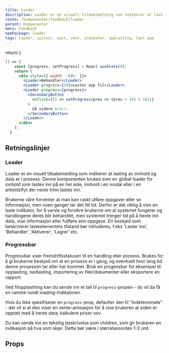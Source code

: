 ```yaml
---
title: Loader
description: Loader er en visuell tilbakemelding som indikerer at lasting av innhold og data er i prosess.
route: /komponenter/feedback/loader
parent: Komponenter
menu: Feedback
npmPackage: loader
tags: loader, spinner, wait, vent, indikator, opplasting, last opp
---
```




  return <SEO title={props.pageContext.frontmatter.title} description={props.pageContext.frontmatter.description} pathname={props.pageContext.frontmatter.route} />
}

<PageHeader />

```jsx
() => {
    const [progress, setProgress] = React.useState(0);
    return (
      <div style={{ width: '60%' }}>
        <Loader>Behandler</Loader>
        <Loader progress={20}>Laster opp fil</Loader>
        <Loader progress={progress}>
          <SecondaryButton
            onClick={() => setProgress(prev => (prev + 10) % 101)}
          >
            Gå videre &rarr;
          </SecondaryButton>
        </Loader>
      </div>
    );
  }
```

## Retningslinjer

### Loader

Loader er en visuell tilbakemelding som indikerer at lasting av innhold og data er i prosess. Denne komponenten brukes som en global loader for innhold som lastes inn på en hel side, innhold i en modal eller i en arbeidsflyt der neste trinn lastes inn.

Brukerne våre forventer at man kan raskt utføre oppgaver eller se informasjon, men noen ganger tar det litt tid. Derfor er det viktig å vise en laste indikator, for å varsle og forsikre brukerne om at systemet fungerer og handlingene deres blir behandlet, men systemet trenger tid på å hente inn data, vise informasjon eller fullføre enn oppgave. En beskjed som beskriverer lasteelementets tilstand bør inkluderes, f.eks ‘Laster inn’, ‘Behandler’, ‘Aktiverer’, ‘Lagrer’ etc.

### Progressbar

Progressbar viser fremdriftsstatusen til en handling eller prosess. Brukes for å gi brukerne beskjed om at en prosess er i gang, og eventuelt hvor lang tid denne prosessen tar eller har kommet. Bruk en progessbar for eksempel til: opplasting, nedlasting, importering av filer/dokumenter eller eksportere en rapport.

Ved filopplastning kan du sende inn et tall til `progress`-propen - du vil da få en ramme rundt loading-indikatoren.

Hvis du ikke spesifiserer en `progress`-prop, defaulter den til "indeterminate" - det vil si at den viser en vente-animasjon for å vise brukeren at siden er opptatt med å hente data, kalkulere priser osv.

Du kan sende inn en tekstlig beskrivelse som children, som gir brukeren en indikasjon på hva som skjer. Dette bør være i størrelsesorden 1-2 ord.

## Props

<ImportStatement imports="Loader" packageName={props.pageContext.frontmatter.npmPackage}/>
<Props componentName="Loader" />
